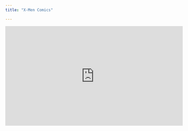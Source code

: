 ```yaml
---
title: "X-Men Comics"

---
```


<iframe width="560" height="315" src="https://www.youtube.com/embed/NY0-IFet5AM" title="YouTube video player" frameborder="0" allow="accelerometer; autoplay; clipboard-write; encrypted-media; gyroscope; picture-in-picture" allowfullscreen></iframe>
